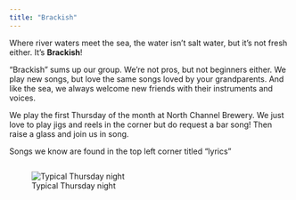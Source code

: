 ```yaml
---
title: "Brackish"
---
```


Where river waters meet the sea, the water isn't salt water, but it's not fresh either. It's **Brackish**!

"Brackish" sums up our group. We're not pros, but not beginners either. We play new songs, but love the same songs loved by your grandparents. And like the sea, we always welcome new friends with their instruments and voices.

We play the first Thursday of the month at North Channel Brewery. We just love to play jigs and reels in the corner but do request a bar song! Then raise a glass and join us in song.

Songs we know are found in the top left corner titled "lyrics"

```r
```

![Typical Thursday night](images/winter_jam.jpg)
